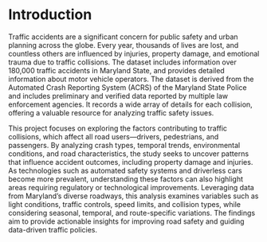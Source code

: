 # Introduction

Traffic accidents are a significant concern for public safety and urban planning across the globe. Every year, thousands of lives are lost, and countless others are influenced by injuries, property damage, and emotional trauma due to traffic collisions. The dataset includes information over 180,000 traffic accidents in Maryland State, and provides detailed information about motor vehicle operators. The dataset is derived from the Automated Crash Reporting System (ACRS) of the Maryland State Police and includes preliminary and verified data reported by multiple law enforcement agencies. It records a wide array of details for each collision, offering a valuable resource for analyzing traffic safety issues.

This project focuses on exploring the factors contributing to traffic collisions, which affect all road users—drivers, pedestrians, and passengers. By analyzing crash types, temporal trends, environmental conditions, and road characteristics, the study seeks to uncover patterns that influence accident outcomes, including property damage and injuries. As technologies such as automated safety systems and driverless cars become more prevalent, understanding these factors can also highlight areas requiring regulatory or technological improvements. Leveraging data from Maryland's diverse roadways, this analysis examines variables such as light conditions, traffic controls, speed limits, and collision types, while considering seasonal, temporal, and route-specific variations. The findings aim to provide actionable insights for improving road safety and guiding data-driven traffic policies.

